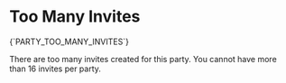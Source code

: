 # Too Many Invites

<Summary>{`PARTY_TOO_MANY_INVITES`}</Summary>

There are too many invites created for this party. You cannot have more than 16 invites per party.
